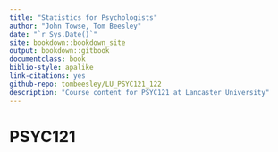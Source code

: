 ```yaml
---
title: "Statistics for Psychologists"
author: "John Towse, Tom Beesley"
date: "`r Sys.Date()`"
site: bookdown::bookdown_site
output: bookdown::gitbook
documentclass: book
biblio-style: apalike
link-citations: yes
github-repo: tombeesley/LU_PSYC121_122
description: "Course content for PSYC121 at Lancaster University"
---
```

# PSYC121